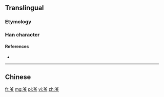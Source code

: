 {{also|爺}}
==Translingual==

===Etymology===
{{Han simp|爺|f=耶|t=卩}}

===Han character===
{{Han char|rn=88|rad=父|as=02|sn=6|four=|canj=金大尸中 (CKSL)}}

====References====
* {{Han ref|kx=0690.011|hdz=32039.020|uh=7237|ud=29239}}

----

==Chinese==
{{zh-see|爺}}

[[fr:爷]]
[[mg:爷]]
[[pl:爷]]
[[vi:爷]]
[[zh:爷]]